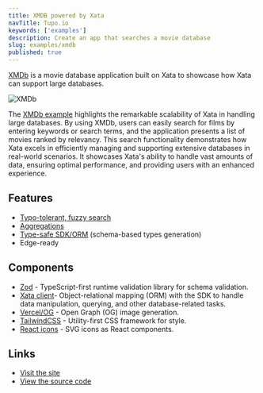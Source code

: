 ```yaml
---
title: XMDB powered by Xata
navTitle: Tupo.io
keywords: ['examples']
description: Create an app that searches a movie database 
slug: examples/xmdb
published: true
---
```


[XMDb](https://xmdb.vercel.app/) is a movie database application built on Xata to showcase how Xata can support large databases.

![XMDb](images/xmdb.png)

The [XMDb example](https://github.com/xataio/xmdb) highlights the remarkable scalability of Xata in handling large databases. By using XMDb, users can easily search for films by entering keywords or search terms, and the application presents a list of movies ranked by relevancy. This search functionality demonstrates how Xata excels in efficiently managing and supporting extensive databases in real-world scenarios. It showcases Xata's ability to handle vast amounts of data, ensuring optimal performance, and providing users with an enhanced experience.

## Features

- [Typo-tolerant, fuzzy search](/docs/typescript-client/search)
- [Aggregations](/docs/typescript-client/aggregate)
- [Type-safe SDK/ORM](/docs/typescript-client/overview) (schema-based types generation)
- Edge-ready

## Components

- [Zod](https://zod.dev) - TypeScript-first runtime validation library for schema validation.
- [Xata client](https://xata.io/docs/getting-started/cli)- Object-relational mapping (ORM) with the SDK to handle data manipulation, querying, and other database-related tasks.
- [Vercel/OG](https://vercel.com/docs/concepts/functions/edge-functions/og-image-generation#using-@vercel/o) - Open Graph (OG) image generation.
- [TailwindCSS](https://tailwindcss.com) - Utility-first CSS framework for style.
- [React icons](https://react-icons-kit.vercel.app) - SVG icons as React components.

## Links

- [Visit the site](https://xmdb.vercel.app/)
- [View the source code](https://github.com/xataio/xmdb)
